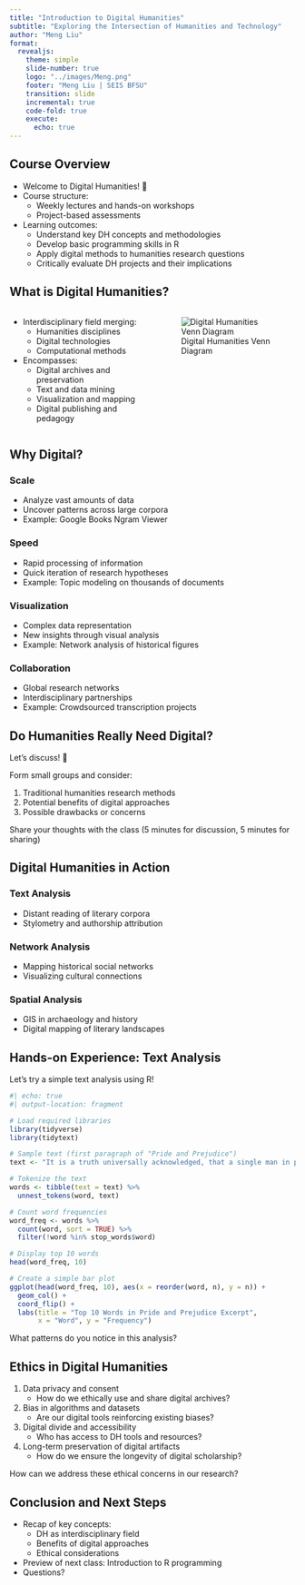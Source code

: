 ```yaml
---
title: "Introduction to Digital Humanities"
subtitle: "Exploring the Intersection of Humanities and Technology"
author: "Meng Liu"
format:
  revealjs:
    theme: simple
    slide-number: true
    logo: "../images/Meng.png"
    footer: "Meng Liu | SEIS BFSU"
    transition: slide
    incremental: true
    code-fold: true
    execute:
      echo: true
---
```


## Course Overview {.smaller}

::: {.incremental}
- Welcome to Digital Humanities! 👋
- Course structure:
  - Weekly lectures and hands-on workshops
  - Project-based assessments
- Learning outcomes:
  - Understand key DH concepts and methodologies
  - Develop basic programming skills in R
  - Apply digital methods to humanities research questions
  - Critically evaluate DH projects and their implications
:::

## What is Digital Humanities? {.smaller}

:::: {.columns}
::: {.column width="50%"}
::: {.incremental}
- Interdisciplinary field merging:
  - Humanities disciplines
  - Digital technologies
  - Computational methods
- Encompasses:
  - Digital archives and preservation
  - Text and data mining
  - Visualization and mapping
  - Digital publishing and pedagogy
:::
:::
::: {.column width="50%"}
![Digital Humanities Venn Diagram](https://upload.wikimedia.org/wikipedia/commons/thumb/4/4d/Digital-humanities-venn-diagram.svg/1024px-Digital-humanities-venn-diagram.svg.png)
:::
::::

## Why Digital? {.smaller}

::: {.panel-tabset}
### Scale
- Analyze vast amounts of data
- Uncover patterns across large corpora
- Example: Google Books Ngram Viewer

### Speed
- Rapid processing of information
- Quick iteration of research hypotheses
- Example: Topic modeling on thousands of documents

### Visualization
- Complex data representation
- New insights through visual analysis
- Example: Network analysis of historical figures

### Collaboration
- Global research networks
- Interdisciplinary partnerships
- Example: Crowdsourced transcription projects
:::

## Do Humanities Really Need Digital? {.smaller}

::: {.r-fit-text}
Let's discuss! 🤔
:::

::: {.incremental}
Form small groups and consider:

1. Traditional humanities research methods
2. Potential benefits of digital approaches
3. Possible drawbacks or concerns

Share your thoughts with the class (5 minutes for discussion, 5 minutes for sharing)
:::

## Digital Humanities in Action {.smaller}

::: {.incremental}
### Text Analysis
- Distant reading of literary corpora
- Stylometry and authorship attribution

### Network Analysis
- Mapping historical social networks
- Visualizing cultural connections

### Spatial Analysis
- GIS in archaeology and history
- Digital mapping of literary landscapes
:::

## Hands-on Experience: Text Analysis {.smaller}

Let's try a simple text analysis using R!

```r
#| echo: true
#| output-location: fragment

# Load required libraries
library(tidyverse)
library(tidytext)

# Sample text (first paragraph of "Pride and Prejudice")
text <- "It is a truth universally acknowledged, that a single man in possession of a good fortune, must be in want of a wife. However little known the feelings or views of such a man may be on his first entering a neighbourhood, this truth is so well fixed in the minds of the surrounding families, that he is considered the rightful property of some one or other of their daughters."

# Tokenize the text
words <- tibble(text = text) %>%
  unnest_tokens(word, text)

# Count word frequencies
word_freq <- words %>%
  count(word, sort = TRUE) %>%
  filter(!word %in% stop_words$word)

# Display top 10 words
head(word_freq, 10)

# Create a simple bar plot
ggplot(head(word_freq, 10), aes(x = reorder(word, n), y = n)) +
  geom_col() +
  coord_flip() +
  labs(title = "Top 10 Words in Pride and Prejudice Excerpt",
       x = "Word", y = "Frequency")
```

::: {.fragment .fade-up}
What patterns do you notice in this analysis?
:::

## Ethics in Digital Humanities {.smaller}

::: {.incremental}
1. Data privacy and consent
   - How do we ethically use and share digital archives?
2. Bias in algorithms and datasets
   - Are our digital tools reinforcing existing biases?
3. Digital divide and accessibility
   - Who has access to DH tools and resources?
4. Long-term preservation of digital artifacts
   - How do we ensure the longevity of digital scholarship?

How can we address these ethical concerns in our research?
:::

## Conclusion and Next Steps {.smaller}

::: {.incremental}
- Recap of key concepts:
  - DH as interdisciplinary field
  - Benefits of digital approaches
  - Ethical considerations
- Preview of next class: Introduction to R programming
- Questions?
:::
